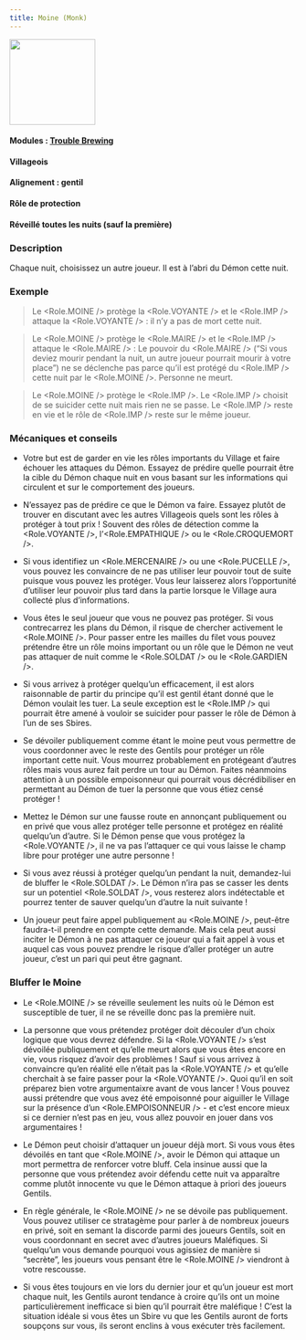 ```yaml
---
title: Moine (Monk)
---
```



<img src='/img/blood-on-the-clocktower/roles/moine.png' height='150' />

#### Modules : [Trouble Brewing](../modules/trouble-brewing)
#### Villageois
#### Alignement : gentil
#### Rôle de protection
#### Réveillé toutes les nuits (sauf la première)

### Description
Chaque nuit, choisissez un autre joueur. Il est à l’abri du Démon cette nuit.

### Exemple
>Le <Role.MOINE /> protège la <Role.VOYANTE /> et le <Role.IMP /> attaque la <Role.VOYANTE /> : il n’y a pas de mort cette nuit.

> Le <Role.MOINE /> protège le <Role.MAIRE /> et le <Role.IMP /> attaque le <Role.MAIRE /> : Le pouvoir du <Role.MAIRE /> (“Si vous deviez mourir pendant la nuit, un autre joueur pourrait mourir à votre place”) ne se déclenche pas parce qu’il est protégé du <Role.IMP /> cette nuit par le <Role.MOINE />. Personne ne meurt.

> Le <Role.MOINE /> protège le <Role.IMP />. Le <Role.IMP /> choisit de se suicider cette nuit mais rien ne se passe. Le <Role.IMP /> reste en vie et le rôle de <Role.IMP /> reste sur le même joueur.


### Mécaniques et conseils
- Votre but est de garder en vie les rôles importants du Village et faire échouer les attaques du Démon. Essayez de prédire quelle pourrait être la cible du Démon chaque nuit en vous basant sur les informations qui circulent et sur le comportement des joueurs.

- N’essayez pas de prédire ce que le Démon va faire. Essayez plutôt de trouver en discutant avec les autres Villageois quels sont les rôles à protéger à tout prix ! Souvent des rôles de détection comme la <Role.VOYANTE />, l’<Role.EMPATHIQUE /> ou le <Role.CROQUEMORT />.

- Si vous identifiez un <Role.MERCENAIRE /> ou une <Role.PUCELLE />, vous pouvez les convaincre de ne pas utiliser leur pouvoir tout de suite puisque vous pouvez les protéger. Vous leur laisserez alors l’opportunité d’utiliser leur pouvoir plus tard dans la partie lorsque le Village aura collecté plus d’informations.

- Vous êtes le seul joueur que vous ne pouvez pas protéger. Si vous contrecarrez les plans du Démon, il risque de chercher activement le <Role.MOINE />. Pour passer entre les mailles du filet vous pouvez prétendre être un rôle moins important ou un rôle que le Démon ne veut pas attaquer de nuit comme le <Role.SOLDAT /> ou le <Role.GARDIEN />.

- Si vous arrivez à protéger quelqu’un efficacement, il est alors raisonnable de partir du principe qu’il est gentil étant donné que le Démon voulait les tuer. La seule exception est le <Role.IMP /> qui pourrait être amené à vouloir se suicider pour passer le rôle de Démon à l’un de ses Sbires.

- Se dévoiler publiquement comme étant le moine peut vous permettre de vous coordonner avec le reste des Gentils pour protéger un rôle important cette nuit. Vous mourrez probablement en protégeant d’autres rôles mais vous aurez fait perdre un tour au Démon. Faites néanmoins attention à un possible empoisonneur qui pourrait vous décrédibiliser en permettant au Démon de tuer la personne que vous étiez censé protéger !

- Mettez le Démon sur une fausse route en annonçant publiquement ou en privé que vous allez protéger telle personne et protégez en réalité quelqu’un d’autre. Si le Démon pense que vous protégez la <Role.VOYANTE />, il ne va pas l’attaquer ce qui vous laisse le champ libre pour protéger une autre personne !

- Si vous avez réussi à protéger quelqu’un pendant la nuit, demandez-lui de bluffer le <Role.SOLDAT />. Le Démon n’ira pas se casser les dents sur un potentiel <Role.SOLDAT />, vous resterez alors indétectable et pourrez tenter de sauver quelqu’un d’autre la nuit suivante !

- Un joueur peut faire appel publiquement au <Role.MOINE />, peut-être faudra-t-il prendre en compte cette demande. Mais cela peut aussi inciter le Démon à ne pas attaquer ce joueur qui a fait appel à vous et auquel cas vous pouvez prendre le risque d’aller protéger un autre joueur, c’est un pari qui peut être gagnant.
 
### Bluffer le Moine

- Le <Role.MOINE /> se réveille seulement les nuits où le Démon est susceptible de tuer, il ne se réveille donc pas la première nuit.

- La personne que vous prétendez protéger doit découler d’un choix logique que vous devrez défendre. Si la <Role.VOYANTE /> s’est dévoilée publiquement et qu’elle meurt alors que vous êtes encore en vie, vous risquez d’avoir des problèmes ! Sauf si vous arrivez à convaincre qu’en réalité elle n’était pas la <Role.VOYANTE /> et qu’elle cherchait à se faire passer pour la <Role.VOYANTE />. Quoi qu’il en soit préparez bien votre argumentaixre avant de vous lancer ! Vous pouvez aussi prétendre que vous avez été empoisonné pour aiguiller le Village sur la présence d’un <Role.EMPOISONNEUR /> - et c’est encore mieux si ce dernier n’est pas en jeu, vous allez pouvoir en jouer dans vos argumentaires !

- Le Démon peut choisir d’attaquer un joueur déjà mort. Si vous vous êtes dévoilés en tant que <Role.MOINE />, avoir le Démon qui attaque un mort permettra de renforcer votre bluff. Cela insinue aussi que la personne que vous prétendez avoir défendu cette nuit va apparaître comme plutôt innocente vu que le Démon attaque à priori des joueurs Gentils.

- En règle générale, le <Role.MOINE /> ne se dévoile pas publiquement. Vous pouvez utiliser ce stratagème pour parler à de nombreux joueurs en privé, soit en semant la discorde parmi des joueurs Gentils, soit en vous coordonnant en secret avec d’autres joueurs Maléfiques. Si quelqu’un vous demande pourquoi vous agissiez de manière si “secrète”, les joueurs vous pensant être le <Role.MOINE /> viendront à votre rescousse.

- Si vous êtes toujours en vie lors du dernier jour et qu’un joueur est mort chaque nuit, les Gentils auront tendance à croire qu’ils ont un moine particulièrement inefficace si bien qu’il pourrait être maléfique ! C’est la situation idéale si vous êtes un Sbire vu que les Gentils auront de forts soupçons sur vous, ils seront enclins à vous exécuter très facilement. 
